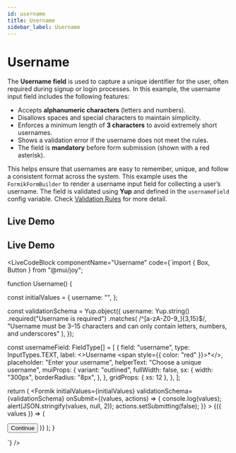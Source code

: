 ```yaml
---
id: username
title: Username
sidebar_label: Username
---
```



# Username
The **Username field** is used to capture a unique identifier for the user, often required during signup or login processes. In this example, the username input field includes the following features:

- Accepts **alphanumeric characters** (letters and numbers).  
- Disallows spaces and special characters to maintain simplicity.  
- Enforces a minimum length of **3 characters** to avoid extremely short usernames.  
- Shows a validation error if the username does not meet the rules.  
- The field is **mandatory** before form submission (shown with a red asterisk).  

This helps ensure that usernames are easy to remember, unique, and follow a consistent format across the system.
This example uses the `FormikFormBuilder` to render a username input field for collecting a user’s username. The field is validated using **Yup** and defined in the `usernameField` config variable. Check [Validation Rules](/docs/getting-started/my-doc-configuration#validation-rules) for more detail.
## Live Demo


## Live Demo
<LiveCodeBlock
  componentName="Username"
  code={`import { Box, Button } from "@mui/joy";

function Username() {

  const initialValues = {
    username: "",
  };

  const validationSchema = Yup.object({
    username: Yup.string()
      .required("Username is required")
      .matches(
        /^[a-zA-Z0-9_]{3,15}$/,
        "Username must be 3–15 characters and can only contain letters, numbers, and underscores"
      ),
  });


  const usernameField: FieldType[] = [
    {
      field: "username",
      type: InputTypes.TEXT,
      label: <>Username <span style={{ color: "red" }}>*</span></>, 
      placeholder: "Enter your username",
      helperText: "Choose a unique username",
      muiProps: {
        variant: "outlined",
        fullWidth: false,
        sx: {
          width: "300px",
          borderRadius: "8px",
        },
      },
      gridProps: { xs: 12 },
    },
  ];

  return (
    <Formik
      initialValues={initialValues}
      validationSchema={validationSchema}
      onSubmit={(values, actions) => {
        console.log(values);
        alert(JSON.stringify(values, null, 2));
        actions.setSubmitting(false);
      }}
    >
      {({ values }) => (
        <Form>
          <FormBuilder
            group="form"
            values={values}
            data-test="form"
            fields={usernameField}
          />
          <Box display="flex" justifyContent="center" alignItems="center" mt={2}>
            <Button variant="solid" type="submit">
              Continue
            </Button>
          </Box>
        </Form>
      )}
    </Formik>
  );
}

`}
/>
